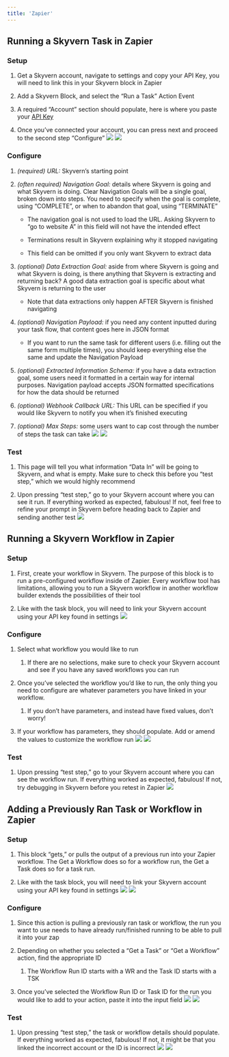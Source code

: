 ```yaml
---
title: 'Zapier'
---
```


## Running a Skyvern Task in Zapier

### Setup

1. Get a Skyvern account, navigate to settings and copy your API Key, you will need to link this in your Skyvern block in Zapier

2. Add a Skyvern Block, and select the “Run a Task” Action Event

3. A required “Account” section should populate, here is where you paste your [API Key](https://docs.skyvern.com/running-tasks/introduction#getting-your-api-key)

4. Once you’ve connected your account, you can press next and proceed to the second step “Configure”
   ![](/images/zapier/z.1.png)
   ![](/images/zapier/z.2.png)

### Configure

1. *(required) URL:* Skyvern’s starting point

2. *(often required) Navigation Goal:* details where Skyvern is going and what Skyvern is doing. Clear Navigation Goals will be a single goal, broken down into steps. You need to specify when the goal is complete, using “COMPLETE”, or when to abandon that goal, using “TERMINATE”

   * The navigation goal is not used to load the URL. Asking Skyvern to “go to website A” in this field will not have the intended effect

   * Terminations result in Skyvern explaining why it stopped navigating

   * This field can be omitted if you only want Skyvern to extract data

3. *(optional) Data Extraction Goal:* aside from where Skyvern is going and what Skyvern is doing, is there anything that Skyvern is extracting and returning back? A good data extraction goal is specific about what Skyvern is returning to the user

   * Note that data extractions only happen AFTER Skyvern is finished navigating

4. *(optional) Navigation Payload:* if you need any content inputted during your task flow, that content goes here in JSON format

   * If you want to run the same task for different users (i.e. filling out the same form multiple times), you should keep everything else the same and update the Navigation Payload

5. *(optional) Extracted Information Schema:* if you have a data extraction goal, some users need it formatted in a certain way for internal purposes. Navigation payload accepts JSON formatted specifications for how the data should be returned

6. *(optional) Webhook Callback URL:* This URL can be specified if you would like Skyvern to notify you when it’s finished executing

7. *(optional) Max Steps:* some users want to cap cost through the number of steps the task can take
   ![](/images/zapier/z.3.png)
   ![](/images/zapier/z.4.png)

### Test

1. This page will tell you what information “Data In” will be going to Skyvern, and what is empty. Make sure to check this before you “test step,” which we would highly recommend

2. Upon pressing “test step,” go to your Skyvern account where you can see it run. If everything worked as expected, fabulous! If not, feel free to refine your prompt in Skyvern before heading back to Zapier and sending another test
   ![](/images/zapier/z.5.png)

## Running a Skyvern Workflow in Zapier

### Setup

1. First, create your workflow in Skyvern. The purpose of this block is to run a pre-configured workflow inside of Zapier. Every workflow tool has limitations, allowing you to run a Skyvern workflow in another workflow builder extends the possibilities of their tool

2. Like with the task block, you will need to link your Skyvern account using your API key found in settings
   ![](/images/zapier/z.6w.png)

### Configure

1. Select what workflow you would like to run

   1. If there are no selections, make sure to check your Skyvern account and see if you have any saved workflows you can run

2. Once you’ve selected the workflow you’d like to run, the only thing you need to configure are whatever parameters you have linked in your workflow.

   1. If you don’t have parameters, and instead have fixed values, don’t worry!

3. If your workflow has parameters, they should populate. Add or amend the values to customize the workflow run
   ![](/images/zapier/z.7w.png)
   ![](/images/zapier/z.8w.png)

### Test

1. Upon pressing “test step,” go to your Skyvern account where you can see the workflow run. If everything worked as expected, fabulous! If not, try debugging in Skyvern before you retest in Zapier
   ![](/images/zapier/z.9w.png)

## Adding a Previously Ran Task or Workflow in Zapier

### Setup

1. This block “gets,” or pulls the output of a previous run into your Zapier workflow. The Get a Workflow does so for a workflow run, the Get a Task does so for a task run.

2. Like with the task block, you will need to link your Skyvern account using your API key found in settings
   ![](/images/zapier/z.10ag.png)
   ![](/images/zapier/z.10bg.png)

### Configure

1. Since this action is pulling a previously ran task or workflow, the run you want to use needs to have already run/finished running to be able to pull it into your zap

2. Depending on whether you selected a “Get a Task” or “Get a Workflow” action, find the appropriate ID

   1. The Workflow Run ID starts with a WR and the Task ID starts with a TSK

3. Once you’ve selected the Workflow Run ID or Task ID for the run you would like to add to your action, paste it into the input field
   ![](/images/zapier/z.11ag.png)
   ![](/images/zapier/z.11bg.png)

### Test

1. Upon pressing “test step,” the task or workflow details should populate. If everything worked as expected, fabulous! If not, it might be that you linked the incorrect account or the ID is incorrect
   ![](/images/zapier/z.12ag.png)
   ![](/images/zapier/z.12bg.png)
